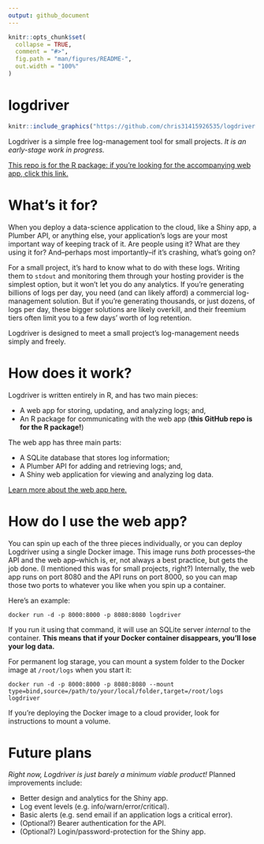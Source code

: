 ```yaml
---
output: github_document
---
```


<!-- README.md is generated from README.Rmd. Please edit that file -->

```r
knitr::opts_chunk$set(
  collapse = TRUE,
  comment = "#>",
  fig.path = "man/figures/README-",
  out.width = "100%"
)
```

# logdriver

```r
knitr::include_graphics("https://github.com/chris31415926535/logdriver.app/blob/master/logo/logdriver_hex.png?raw=true")
```

Logdriver is a simple free log-management tool for small projects. *It is an early-stage work in progress.*

[This repo is for the R package: if you're looking for the accompanying web app, click this link.](https://github.com/chris31415926535/logdriver.app)

# What's it for?

When you deploy a data-science application to the cloud, like a Shiny app, a Plumber API, or anything else, your application's logs are your most important way of keeping track of it. Are people using it? What are they using it for? And--perhaps most importantly--if it's crashing, what's going on?

For a small project, it's hard to know what to do with these logs. Writing them to `stdout` and monitoring them through your hosting provider is the simplest option, but it won't let you do any analytics. If you're generating billions of logs per day, you need (and can likely afford) a commercial log-management solution. But if you're generating thousands, or just dozens, of logs per day, these bigger solutions are likely overkill, and their freemium tiers often limit you to a few days' worth of log retention.

Logdriver is designed to meet a small project's log-management needs simply and freely. 

# How does it work?

Logdriver is written entirely in R, and has two main pieces:

* A web app for storing, updating, and analyzing logs; and,
* An R package for communicating with the web app (**this GitHub repo is for the R package!**)

The web app has three main parts:

* A SQLite database that stores log information;
* A Plumber API for adding and retrieving logs; and,
* A Shiny web application for viewing and analyzing log data.

[Learn more about the web app here.](https://github.com/chris31415926535/logdriver.app)

# How do I use the web app?

You can spin up each of the three pieces individually, or you can deploy Logdriver using a single Docker image. This image runs *both* processes--the API and the web app--which is, er, not always a best practice, but gets the job done. (I mentioned this was for small projects, right?) Internally, the web app runs on port 8080 and the API runs on port 8000, so you can map those two ports to whatever you like when you spin up a container. 

Here's an example:

`docker run -d -p 8000:8000 -p 8080:8080 logdriver`

If you run it using that command, it will use an SQLite server *internal* to the container. **This means that if your Docker container disappears, you'll lose your log data.** 

For permanent log starage, you can mount a system folder to the Docker image at `/root/logs` when you start it:

`docker run -d -p 8000:8000 -p 8080:8080 --mount type=bind,source=/path/to/your/local/folder,target=/root/logs logdriver`

If you're deploying the Docker image to a cloud provider, look for instructions to mount a volume.

# Future plans

*Right now, Logdriver is just barely a minimum viable product!* Planned improvements include:

* Better design and analytics for the Shiny app.
* Log event levels (e.g. info/warn/error/critical).
* Basic alerts (e.g. send email if an application logs a critical error).
* (Optional?) Bearer authentication for the API.
* (Optional?) Login/password-protection for the Shiny app.
